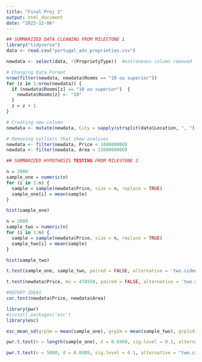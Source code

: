 ---
title: "Final Proj 2"
output: html_document
date: "2023-12-06"
---

```{r}
## SUMMARIZED DATA CLEANING FROM MILESTONE 1
library("tidyverse")
data <- read.csv("portugal_ads_proprieties.csv")

newdata <- select(data, !(ProprietyType))  #extraneous column removed

# Changing Data Format 
nrow(filter(newdata, newdata$Rooms == "10 ou superior"))
for (z in 1:nrow(newdata)) {
  if (newdata$Rooms[z] == "10 ou superior")  {
    newdata$Rooms[z] <- "10"
  }
  z = z + 1
}

# Creating new column
newdata <- mutate(newdata, City = sapply(strsplit(data$Location, ", "), tail, 1))

# Removing outliers that skew analyses
newdata <- filter(newdata, Price < 100000000)
newdata <- filter(newdata, Area < 1300000000)

```

```{r}
## SUMMARIZED HYPOTHESIS TESTING FROM MILESTONE 2

n = 2000 
sample_one = numeric(n)
for (i in 1:n) {
  sample = sample(newdata$Price, size = n, replace = TRUE)
  sample_one[i] = mean(sample)
}

hist(sample_one)

n = 2000 
sample_two = numeric(n)
for (i in 1:n) {
  sample = sample(newdata$Price, size = n, replace = TRUE)
  sample_two[i] = mean(sample)
}

hist(sample_two)

t.test(sample_one, sample_two, paired = FALSE, alternative = 'two.sided', conf.level = 0.99)

t.test(newdata$Price, mu = 478550, paired = FALSE, alternative = 'two.sided', conf.level = 0.90)

```

```{r}
#REPORT IDEAS
cor.test(newdata$Price, newdata$Area) 

library(pwr)
#install.packages('esc')
library(esc)

esc_mean_sd(grp1m = mean(sample_one), grp2m = mean(sample_two), grp1sd = sd(sample_one), grp2sd = sd(sample_two), grp1n = length(sample_one), grp2n = length(sample_two))

pwr.t.test(n = length(sample_one), d = 0.0409, sig.level = 0.1, alternative = "two.sided")

pwr.t.test(n = 5000, d = 0.0409, sig.level = 0.1, alternative = "two.sided")
```





